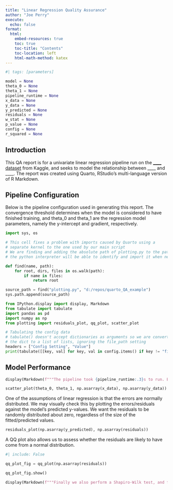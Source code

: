 ```yaml
---
title: "Linear Regression Quality Assurance"
author: "Joe Perry"
execute:
  echo: false
format:
  html:
    embed-resources: true
    toc: true
    toc-title: "Contents"
    toc-location: left
    html-math-method: katex
---
```


```python
#| tags: [parameters]

model = None
theta_0 = None
theta_1 = None
pipeline_runtime = None
x_data = None
y_data = None
y_predicted = None
residuals = None
w_stat = None
p_value = None
config = None
r_squared = None

```

## Introduction

This QA report is for a univariate linear regression pipeline run on the [____ dataset](https://www.kaggle.com/datasets/abrambeyer/openintro-possum) from Kaggle, and seeks to model the relationship between ____ and ____. The report was created using Quarto, RStudio's multi-language version of R Markdown.

## Pipeline Configuration

Below is the pipeline configuration used in generating this report. The convergence threshold determines when the model is considered to have finished training, and theta_0 and theta_1 are the regression model parameters, namely the y-intercept and gradient, respectively.

```python

import sys, os

# This cell fixes a problem with imports caused by Quarto using a
# separate kernel to the one used by our main script
# We are finding and adding the absolute path of plotting.py to the path so that
# the python interpreter will be able to identify and import it when needed.

def find(name, path):
    for root, dirs, files in os.walk(path):
        if name in files:
            return root

source_path = find("plotting.py", "d:/repos/quarto_QA_example")
sys.path.append(source_path)
```

```python

from IPython.display import display, Markdown
from tabulate import tabulate
import pandas as pd
import numpy as np
from plotting import residuals_plot, qq_plot, scatter_plot

# Tabulating the config data
# tabulate() doesn't accept dictionaries as arguments so we are converting
# the dict to a list of lists, ignoring the file_path setting
headers = ["Config Setting", "Value"]
print(tabulate([[key, val] for key, val in config.items() if key != "file_path"], headers = headers))
```

## Model Performance

```python

display(Markdown(f"""The pipeline took {pipeline_runtime:.3}s to run. Below we see the best fit line of the model plotted alongside the data. The model has a coefficient of determination (R^2) of {r_squared:.5}, and the predicted intercept and gradient values are {theta_0:.3} and {theta_1:.3} respectively."""))
```


```python

scatter_plot(theta_0, theta_1, np.asarray(x_data), np.asarray(y_data))
```

One of the assumptions of linear regression is that the errors are normally distributed. 
We may visually check this by plotting the errors/residuals against the model's predicted 
y-values. We want the residuals to be randomly distributed about zero, regardless of the 
size of the fitted/predicted values.

```python

residuals_plot(np.asarray(y_predicted), np.asarray(residuals))
```

A QQ plot also allows us to assess whether the residuals are likely to have come from a normal 
distribution.

```python
#| include: False

qq_plot_fig = qq_plot(np.asarray(residuals))
```

```python

qq_plot_fig.show()
```


```python

display(Markdown(f"""Finally we also perform a Shapiro-Wilk test, and find a Wilk-statistic of {w_stat:.3} and a p-value of {p_value:.3} for the residuals. """))
```